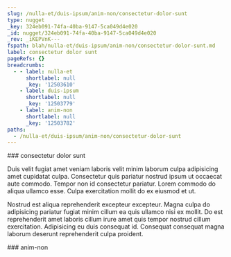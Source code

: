 ```yaml
---
slug: /nulla-et/duis-ipsum/anim-non/consectetur-dolor-sunt
type: nugget
_key: 324eb091-74fa-40ba-9147-5ca049d4e020
_id: nugget/324eb091-74fa-40ba-9147-5ca049d4e020
_rev: _iKEPVnK---
fspath: blah/nulla-et/duis-ipsum/anim-non/consectetur-dolor-sunt.md
label: consectetur dolor sunt
pageRefs: {}
breadcrumbs:
  - - label: nulla-et
      shortlabel: null
      _key: '12503610'
    - label: duis-ipsum
      shortlabel: null
      _key: '12503779'
    - label: anim-non
      shortlabel: null
      _key: '12503782'
paths:
  - /nulla-et/duis-ipsum/anim-non/consectetur-dolor-sunt
---
```


<NuggetArea>
<Nugget slug="/nulla-et/duis-ipsum/anim-non/consectetur-dolor-sunt" type="nugget" _key="324eb091-74fa-40ba-9147-5ca049d4e020" _id="nugget/324eb091-74fa-40ba-9147-5ca049d4e020" _rev="_iKEPVnK---" fspath="blah/nulla-et/duis-ipsum/anim-non/consectetur-dolor-sunt.md" label="consectetur dolor sunt" paths="/nulla-et/duis-ipsum/anim-non/consectetur-dolor-sunt">
<NuggetBody>
### consectetur dolor sunt

Duis velit fugiat amet veniam laboris velit minim laborum culpa adipisicing amet cupidatat culpa. Consectetur quis pariatur nostrud ipsum ut occaecat aute commodo. Tempor non id consectetur pariatur. Lorem commodo do aliqua ullamco esse. Culpa exercitation mollit do ex eiusmod et ut.

Nostrud est aliqua reprehenderit excepteur excepteur. Magna culpa do adipisicing pariatur fugiat minim cillum ea quis ullamco nisi ex mollit. Do est reprehenderit amet laboris cillum irure amet quis tempor nostrud cillum exercitation. Adipisicing eu duis consequat id. Consequat consequat magna laborum deserunt reprehenderit culpa proident.

</NuggetBody>
<Breadcrumbs>
<Crumbs>
<Crumb _key="12503610" label="nulla-et" /><Crumb _key="12503779" label="duis-ipsum" /><Crumb _key="12503782" label="anim-non" />
</Crumbs>
</Breadcrumbs>
</Nugget>

<NuggetsInbound>
</NuggetsInbound>
<NuggetsOutbound>
</NuggetsOutbound>
</NuggetArea>
<PassagesInbound>
<Passage direction="inbound" type="passage" _key="12503782" _id="passage/12503782" _rev="_iKEPVnG--_" label="anim-non" passage="anim-non" fspath="blah/nulla-et/duis-ipsum/anim-non" paths="/nulla-et/duis-ipsum/anim-non" slug="/nulla-et/duis-ipsum/anim-non">
<NuggetBody>
### anim-non

</NuggetBody>
<Breadcrumbs>
<Crumbs>
<Crumb _key="12503610" label="nulla-et" /><Crumb _key="12503779" label="duis-ipsum" />
</Crumbs>
</Breadcrumbs>
</Passage>

</PassagesInbound>
<PassagesOutbound>
</PassagesOutbound>